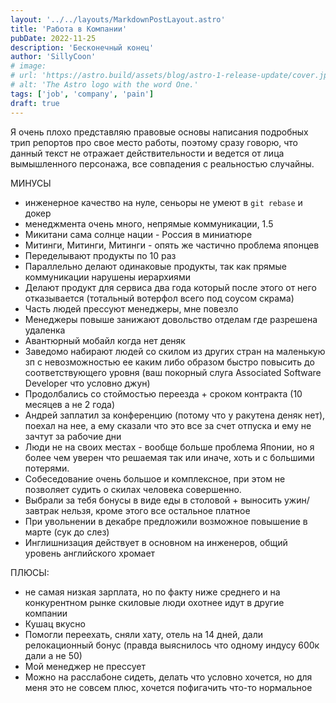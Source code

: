 ```yaml
---
layout: '../../layouts/MarkdownPostLayout.astro'
title: 'Работа в Компании'
pubDate: 2022-11-25
description: 'Бесконечный конец'
author: 'SillyCoon'
# image:
# url: 'https://astro.build/assets/blog/astro-1-release-update/cover.jpeg'
# alt: 'The Astro logo with the word One.'
tags: ['job', 'company', 'pain']
draft: true
---
```


Я очень плохо представляю правовые основы написания подробных трип репортов про свое место работы, поэтому сразу говорю, что данный текст не отражает действительности и ведется от лица вымышленного персонажа, все совпадения с реальностью случайны.

МИНУСЫ

- инженерное качество на нуле, сеньоры не умеют в `git rebase` и докер
- менеджмента очень много, непрямые коммуникации, 1.5
- Микитани сама солнце нации - Россия в миниатюре
- Митинги, Митинги, Митинги - опять же частично проблема японцев
- Переделывают продукты по 10 раз
- Параллельно делают одинаковые продукты, так как прямые коммуникации нарушены иерархиями
- Делают продукт для сервиса два года который после этого от него отказывается (тотальный вотерфол всего под соусом скрама)
- Часть людей прессуют менеджеры, мне повезло
- Менеджеры повыше занижают довольство отделам где разрешена удаленка
- Авантюрный мобайл когда нет деняк
- Заведомо набирают людей со скилом из других стран на маленькую зп с невозможностью ее каким либо образом быстро повысить до соответствующего уровня (ваш покорный слуга Associated Software Developer что условно джун)
- Продолбались со стоймостью переезда + сроком контракта (10 месяцев а не 2 года)
- Андрей заплатил за конференцию (потому что у ракутена деняк нет), поехал на нее, а ему сказали что это все за счет отпуска и ему не зачтут за рабочие дни
- Люди не на своих местах - вообще больше проблема Японии, но я более чем уверен что решаемая так или иначе, хоть и с большими потерями.
- Собеседование очень большое и комплексное, при этом не позволяет судить о скилах человека совершенно.
- Выбрали за тебя бонусы в виде еды в столовой + выносить ужин/завтрак нельзя, кроме этого все остальное платное
- При увольнении в декабре предложили возможное повышение в марте (сук до слез)
- Инглишнизация действует в основном на инженеров, общий уровень английского хромает

ПЛЮСЫ:

- не самая низкая зарплата, но по факту ниже среднего и на конкурентном рынке скиловые люди охотнее идут в другие компании
- Кушац вкусно
- Помогли переехать, сняли хату, отель на 14 дней, дали релокационный бонус (правда выяснилось что одному индусу 600к дали а не 50)
- Мой менеджер не прессует
- Можно на расслабоне сидеть, делать что условно хочется, но для меня это не совсем плюс, хочется пофигачить что-то нормальное
